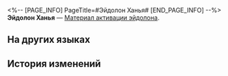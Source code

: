 <%-- [PAGE_INFO]
PageTitle=#Эйдолон Ханья#
[END_PAGE_INFO] --%>
{{Предмет Инфобокс
|id          = 11215
|Изображение = Предмет Эйдолон Ханья.png
|Тип         = Материал активации эйдолона
|Инвентарь   = 
|Редкость    = 4
|Эффект      = 
|Описание    = Материал для повышения уровня Эйдолона Ханья.
}}
'''Эйдолон Ханья''' — [[Материал активации эйдолона]].

==На других языках==
{{На других языках
|en   = Hanya's Eidolon
|zhs  = 【寒鸦】的星魂
|zht  = 【寒鴉】的星魂
|ja   = 「寒鴉」の星魂
|ko   = [한아]의 성혼
|es   = Eidolon de Hanya
|fr   = Eidolon de Hanya
|ru   = Эйдолон Ханья
|th   = Eidolon ของ Hanya
|vi   = Tinh Hồn Hanya
|de   = Hanyas Eidolon
|id   = Hanya's Eidolon
|pt   = Eidolon de Hanya
}}

==История изменений==
{{История изменений|3.5}}